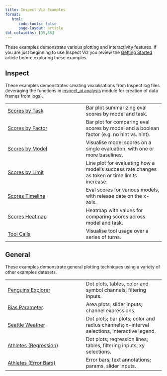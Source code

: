```yaml
---
title: Inspect Viz Examples
format: 
   html: 
      code-tools: false
      page-layout: article
tbl-colwidths: [35,65]
---
```


These examples demonstrate various plotting and interactivity features. If you are just beginning to use Inspect Viz you review the [Getting Started](../index.qmd) article before exploring these examples.

## Inspect

These examples demonstrates creating visualisations from Inspect log files (leveraging the functions in [inspect_ai.analysis](https://inspect.aisi.org.uk/dataframe.html) module for creation of data frames from logs).

|  |  |
|------------------------------------|------------------------------------|
| [Scores by Task](inspect/scores-by-task/index.qmd) | Bar plot summarizing eval scores by model and task. |
| [Scores by Factor](inspect/scores-by-factor/index.qmd) | Bar plot for comparing eval scores by model and a boolean factor (e.g. no hint vs. hint). |
| [Scores by Model](inspect/scores-by-model/index.qmd) | Visualise model scores on a single evaluation, with one or more baselines. |
| [Scores by Limit](inspect/scores-by-limit/index.qmd) | Line plot for evaluating how a model’s success rate changes as token or time limits  increase.
| [Scores Timeline](inspect/scores-timeline/index.qmd) | Eval scores for various models, with release date on the x-axis. |
| [Scores Heatmap](inspect/scores-heatmap/index.qmd) |  Heatmap with values for comparing scores across model and task. |
| [Tool Calls](inspect/tool-calls/index.qmd) | Visualise tool usage over a series of turns. |


## General

These examples demonstrate general plotting techniques using a variety of other examples datasets.

|  |  |
|------------------------------------|------------------------------------|
| [Penguins Explorer](general/penguins/index.qmd) | Dot plots, tables, color and symbol channels, filtering inputs. |
| [Bias Parameter](general/bias-parameter/index.qmd) | Area plots; slider inputs; channel expressions. |
| [Seattle Weather](general/seattle-weather/index.qmd) | Dot plots; bar plots; color and radius channels; x-interval selections, interactive legend. |
| [Athletes (Regression)](general/athletes-regression/index.qmd) | Dot plots; regression lines; tables, filtering inputs, xy selections. |
| [Athletes (Error Bars)](general/athletes-errorbars/index.qmd) | Error bars; text annotations; params, slider inputs. |


